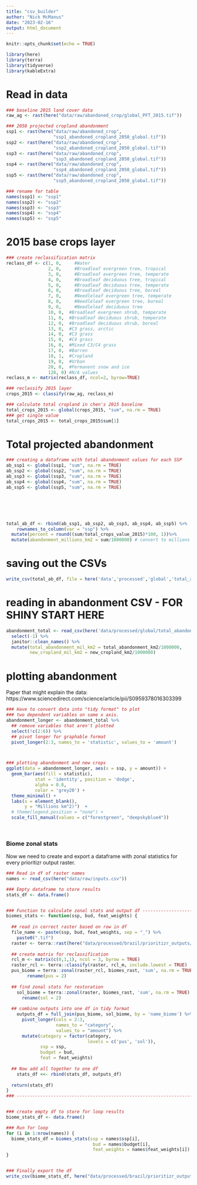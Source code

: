 ```yaml
---
title: "csv_builder"
author: "Nick McManus"
date: "2023-02-16"
output: html_document
---
```


```r
knitr::opts_chunk$set(echo = TRUE)

library(here)
library(terra)
library(tidyverse)
library(kableExtra)
```

# Read in data
```r
### baseline 2015 land cover data
raw_ag <- rast(here("data/raw/abandoned_crop/global_PFT_2015.tif"))

### 2050 projected cropland abandonment
ssp1 <- rast(here("data/raw/abandoned_crop",
                  "ssp1_abandoned_cropland_2050_global.tif"))
ssp2 <- rast(here("data/raw/abandoned_crop",
                  "ssp2_abandoned_cropland_2050_global.tif"))
ssp3 <- rast(here("data/raw/abandoned_crop",
                  "ssp3_abandoned_cropland_2050_global.tif"))
ssp4 <- rast(here("data/raw/abandoned_crop",
                  "ssp4_abandoned_cropland_2050_global.tif"))
ssp5 <- rast(here("data/raw/abandoned_crop",
                  "ssp5_abandoned_cropland_2050_global.tif"))

### rename for table
names(ssp1) <- "ssp1"
names(ssp2) <- "ssp2"
names(ssp3) <- "ssp3"
names(ssp4) <- "ssp4"
names(ssp5) <- "ssp5"
```


# 2015 base crops layer
```r
### create reclassification matrix 
reclass_df <- c(1, 0,	  #Water
                2, 0,	  #Broadleaf evergreen tree, tropical
                3, 0,	  #Broadleaf evergreen tree, temperate
                4, 0,	  #Broadleaf deciduous tree, tropical
                5, 0,	  #Broadleaf deciduous tree, temperate
                6, 0,	  #Broadleaf deciduous tree, boreal
                7, 0,	  #Needleleaf evergreen tree, temperate
                8, 0,	  #Needleleaf evergreen tree, boreal
                9, 0,	  #Needleleaf deciduous tree
                10, 0,	#Broadleaf evergreen shrub, temperate
                11, 0,	#Broadleaf deciduous shrub, temperate
                12, 0,	#Broadleaf deciduous shrub, boreal
                13, 0,	#C3 grass, arctic
                14, 0,	#C3 grass
                15, 0,	#C4 grass
                16, 0,	#Mixed C3/C4 grass
                17, 0,	#Barren
                18, 1,	#Cropland
                19, 0,	#Urban
                20, 0,  #Permanent snow and ice
                128, 0)	#N/A values
reclass_m <- matrix(reclass_df, ncol=2, byrow=TRUE)

### reclassify 2015 layer
crops_2015 <- classify(raw_ag, reclass_m)

### calculate total cropland in chen's 2015 baseline
total_crops_2015 <- global(crops_2015, "sum", na.rm = TRUE)
### get single value
total_crops_2015 <- total_crops_2015$sum[1] 
```


# Total projected abandonment 
```r
### creating a dataframe with total abandonment values for each SSP
ab_ssp1 <- global(ssp1, "sum", na.rm = TRUE) 
ab_ssp2 <- global(ssp2, "sum", na.rm = TRUE) 
ab_ssp3 <- global(ssp3, "sum", na.rm = TRUE)
ab_ssp4 <- global(ssp4, "sum", na.rm = TRUE) 
ab_ssp5 <- global(ssp5, "sum", na.rm = TRUE) 






total_ab_df <- rbind(ab_ssp1, ab_ssp2, ab_ssp3, ab_ssp4, ab_ssp5) %>% 
    rownames_to_column(var = "ssp") %>% 
  mutate(percent = round((sum/total_crops_value_2015)*100, 1))%>% 
  mutate(abandonment_millions_km2 = sum/1000000) # convert to millions


```

# saving out the CSVs
```r
write_csv(total_ab_df, file = here('data','processed','global','total_abandonment.csv'), append = FALSE)
```



# reading in abandonment CSV - FOR SHINY START HERE
```r
abandonment_total <- read_csv(here('data/processed/global/total_abandonment.csv')) %>% 
  select(-1) %>% 
  janitor::clean_names() %>% 
  mutate(total_abandonment_mil_km2 = total_abandonment_km2/1000000,
         new_cropland_mil_km2 = new_cropland_km2/1000000)
```

# plotting abandonment 
Paper that might explain the data: https://www.sciencedirect.com/science/article/pii/S0959378016303399 

```r
### Have to convert data into "tidy format" to plot
### two dependent variables on same x axis.
abandonment_longer <- abandonment_total %>% 
  ## remove variables that aren't plotted
  select(!c(2:6)) %>% 
  ## pivot longer for graphable format
  pivot_longer(2:3, names_to = 'statistic', values_to = 'amount')



### plotting abandonment and new crops
ggplot(data = abandonment_longer, aes(x = ssp, y = amount)) +
  geom_bar(aes(fill = statistic), 
           stat = 'identity', position = 'dodge', 
           alpha = 0.8,
           color = 'grey20') +
  theme_minimal() + 
  labs(x = element_blank(),
       y = "Millions km^2)")  +
  # theme(legend.position = "none") +
  scale_fill_manual(values = c("forestgreen", "deepskyblue4"))
  
  
```



### Biome zonal stats
Now we need to create and export a dataframe with zonal statistics for every prioritizr output raster.

```r
### Read in df of raster names
names <- read_csv(here("data/raw/inputs.csv"))

### Empty dataframe to store results
stats_df <- data.frame()


### Function to calculate zonal stats and output df ----------------------------
biomes_stats <- function(ssp, bud, feat_weights) {
  
  ## read in correct raster based on row in df
  file_name <- paste(ssp, bud, feat_weights, sep = "_") %>% 
    paste0(".tif")
  raster <- terra::rast(here("data/processed/brazil/prioritizr_outputs/1km", file_name))
  
  ## create matrix for reclassification
  rcl_m <- matrix(c(0,1,1), ncol = 3, byrow = TRUE)
  raster_rcl <- terra::classify(raster, rcl_m, include.lowest = TRUE)
  pus_biome = terra::zonal(raster_rcl, biomes_rast, 'sum', na.rm = TRUE) %>%
        rename(pus = 2)
  
  ## find zonal stats for restoration
    sol_biome = terra::zonal(raster, biomes_rast, 'sum', na.rm = TRUE) %>%
      rename(sol = 2)
    
  ## combine outputs into one df in tidy format
    outputs_df = full_join(pus_biome, sol_biome, by = 'name_biome') %>%
      pivot_longer(cols = 2:3,
                   names_to = "category",
                   values_to = "amount") %>%
      mutate(category = factor(category,
                               levels = c('pus', 'sol')),
             ssp = ssp,
             budget = bud,
             feat = feat_weights)
    
  ## Now add all together to one df
    stats_df <<- rbind(stats_df, outputs_df)
  
  return(stats_df)
}
### ----------------------------------------------------------------------------


### create empty df to store for loop results
biome_stats_df <- data.frame()

### Run for loop
for (i in 1:nrow(names)) {
  biome_stats_df = biomes_stats(ssp = names$ssp[i],
                                 bud = names$budget[i],
                                 feat_weights = names$feat_weights[i])
}


### Finally export the df
write_csv(biome_stats_df, here("data/processed/brazil/prioritizr_outputs/biome_stats.csv"))

```




